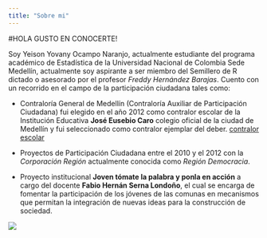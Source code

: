 ```yaml
---
title: "Sobre mi"
---
```


#HOLA GUSTO EN CONOCERTE!

Soy Yeison Yovany Ocampo Naranjo, actualmente estudiante del programa académico de Estadística de la Universidad Nacional de Colombia Sede Medellín, actualmente soy aspirante a ser miembro del Semillero de R dictado o asesorado por el profesor *Freddy Hernández Barajas*. Cuento con un recorrido en el campo de la participación ciudadana tales como:

* Contraloría General de Medellín (Contraloría Auxiliar de Participación Ciudadana) fui elegido en el año 2012 como contralor escolar de la Institución Educativa __José Eusebio Caro__ colegio oficial de la ciudad de Medellín y fui seleccionado como contralor ejemplar del deber. [contralor escolar](https://www.youtube.com/watch?v=c4BuWe6cl3k)

* Proyectos de Participación Ciudadana entre el 2010 y el 2012 con la *Corporación Región* actualmente conocida como *Región Democracia*. 

* Proyecto institucional __Joven tómate la palabra y ponla en acción__ a cargo del docente __Fabio Hernán Serna Londoño__, el cual se encarga de fomentar la participación de los jóvenes de las comunas en mecanismos que permitan la integración de nuevas ideas para la construcción de sociedad.

![](C:\Users\Lenovo\Documents\YEISON\semillero_R\yyocampon.github.io\foto_perfil.jpg)
